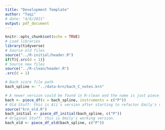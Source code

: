 ```yaml
---
title: "Development Template"
author: "Taqi"
# date: "4/6/2021"
output: pdf_document
---
```


```r
knitr::opts_chunk$set(echo = TRUE)
# Load libraries
library(tidyverse)
# Source old files
source("../R-initial/header.R")
if(T){.src(d = 1)}
# Source new files
source("../R-clean/header.R")
.src(d = 1)
```

```r
# Bach score file path
bach_spline <- "../data-krn/bach_C_notes.krn"
```

```r
# A newer version could be found in R-clean and the name is just piece_df but it may have some bugs
bach <- piece_df(v = bach_spline, instruments = c("P"))
# Old Stuff: this is Ali's version after starting to refactor Emily's version;
source("krn_old.R")
bach_initial <- piece_df_initial(bach_spline, c("P"))
# Original Stuff: this is Emily's working version. 
bach_old <- piece_df_old(bach_spline, c("P"))
```



